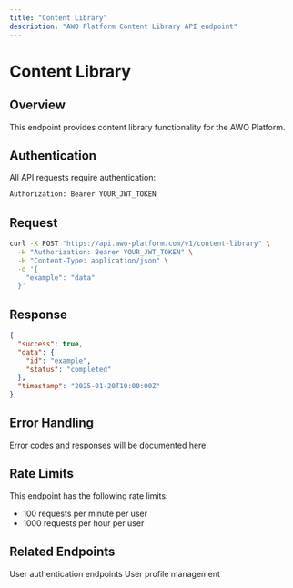 ```yaml
---
title: "Content Library"
description: "AWO Platform Content Library API endpoint"
---
```


# Content Library

## Overview

<Info>
This endpoint provides content library functionality for the AWO Platform.
</Info>

## Authentication

All API requests require authentication:

```bash
Authorization: Bearer YOUR_JWT_TOKEN
```

## Request

```bash
curl -X POST "https://api.awo-platform.com/v1/content-library" \
  -H "Authorization: Bearer YOUR_JWT_TOKEN" \
  -H "Content-Type: application/json" \
  -d '{
    "example": "data"
  }'
```

## Response

```json
{
  "success": true,
  "data": {
    "id": "example",
    "status": "completed"
  },
  "timestamp": "2025-01-20T10:00:00Z"
}
```

## Error Handling

<Accordion title="Common Error Responses">
Error codes and responses will be documented here.
</Accordion>

## Rate Limits

This endpoint has the following rate limits:
- 100 requests per minute per user
- 1000 requests per hour per user

## Related Endpoints

<CardGroup cols={2}>
  <Card title="Authentication" href="/api-reference/auth/login">
    User authentication endpoints
  </Card>
  <Card title="User Management" href="/api-reference/users/profile">
    User profile management
  </Card>
</CardGroup>
